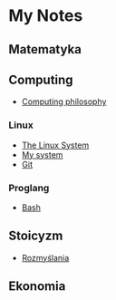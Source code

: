 = My Notes =

== Matematyka ==

== Computing ==
* [[Computing philosophy]]
=== Linux ===
* [[The Linux System]]
* [[My system]]
* [[Git]]
=== Proglang ===
* [[Bash]]

== Stoicyzm ==
* [[Rozmyślania]]

== Ekonomia ==
